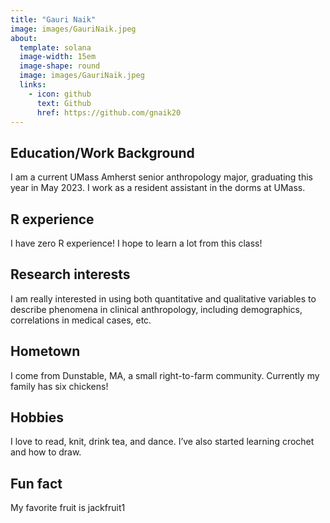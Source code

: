 ```yaml
---
title: "Gauri Naik"
image: images/GauriNaik.jpeg
about:
  template: solana
  image-width: 15em
  image-shape: round
  image: images/GauriNaik.jpeg
  links:
    - icon: github
      text: Github
      href: https://github.com/gnaik20
---
```


## Education/Work Background
I am a current UMass Amherst senior anthropology major, graduating this year in May 2023. I work as a resident assistant in the dorms at UMass.

## R experience
I have zero R experience! I hope to learn a lot from this class!

## Research interests
I am really interested in using both quantitative and qualitative variables to describe phenomena in clinical anthropology, including demographics, correlations in medical cases, etc.

## Hometown
I come from Dunstable, MA, a small right-to-farm community. Currently my family has six chickens!

## Hobbies
I love to read, knit, drink tea, and dance. I've also started learning crochet and how to draw.

## Fun fact
My favorite fruit is jackfruit1

